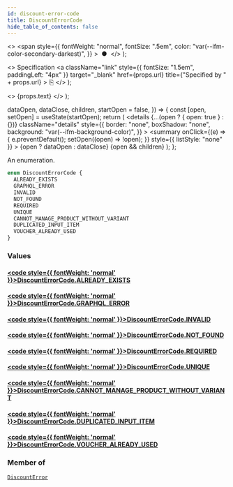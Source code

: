 ```yaml
---
id: discount-error-code
title: DiscountErrorCode
hide_table_of_contents: false
---
```


  <>
    <span
      style={{
        fontWeight: "normal",
        fontSize: ".5em",
        color: "var(--ifm-color-secondary-darkest)",
      }}
    >
      &nbsp;●&nbsp;
    </span>
  </>
);

  <>
    Specification
    <a
      className="link"
      style={{ fontSize: "1.5em", paddingLeft: "4px" }}
      target="\_blank"
      href={props.url}
      title={"Specified by " + props.url}
    >
      ⎘
    </a>
  </>
);

  <>
    <span className={props.class}>{props.text}</span>
  </>
);


  dataOpen,
  dataClose,
  children,
  startOpen = false,
}) => {
  const [open, setOpen] = useState(startOpen);
  return (
    <details
      {...(open ? { open: true } : {})}
      className="details"
      style={{
        border: "none",
        boxShadow: "none",
        background: "var(--ifm-background-color)",
      }}
    >
      <summary
        onClick={(e) => {
          e.preventDefault();
          setOpen((open) => !open);
        }}
        style={{ listStyle: "none" }}
      >
        {open ? dataOpen : dataClose}
      </summary>
      {open && children}
    </details>
  );
};

An enumeration.

```graphql
enum DiscountErrorCode {
  ALREADY_EXISTS
  GRAPHQL_ERROR
  INVALID
  NOT_FOUND
  REQUIRED
  UNIQUE
  CANNOT_MANAGE_PRODUCT_WITHOUT_VARIANT
  DUPLICATED_INPUT_ITEM
  VOUCHER_ALREADY_USED
}
```

### Values

#### [<code style={{ fontWeight: 'normal' }}>DiscountErrorCode.<b>ALREADY_EXISTS</b></code>](#)

>

#### [<code style={{ fontWeight: 'normal' }}>DiscountErrorCode.<b>GRAPHQL_ERROR</b></code>](#)

>

#### [<code style={{ fontWeight: 'normal' }}>DiscountErrorCode.<b>INVALID</b></code>](#)

>

#### [<code style={{ fontWeight: 'normal' }}>DiscountErrorCode.<b>NOT_FOUND</b></code>](#)

>

#### [<code style={{ fontWeight: 'normal' }}>DiscountErrorCode.<b>REQUIRED</b></code>](#)

>

#### [<code style={{ fontWeight: 'normal' }}>DiscountErrorCode.<b>UNIQUE</b></code>](#)

>

#### [<code style={{ fontWeight: 'normal' }}>DiscountErrorCode.<b>CANNOT_MANAGE_PRODUCT_WITHOUT_VARIANT</b></code>](#)

>

#### [<code style={{ fontWeight: 'normal' }}>DiscountErrorCode.<b>DUPLICATED_INPUT_ITEM</b></code>](#)

>

#### [<code style={{ fontWeight: 'normal' }}>DiscountErrorCode.<b>VOUCHER_ALREADY_USED</b></code>](#)

>

### Member of

[`DiscountError`](../../../api-reference/discounts/objects/discount-error) <Badge class="badge badge--secondary" text="object"/>
